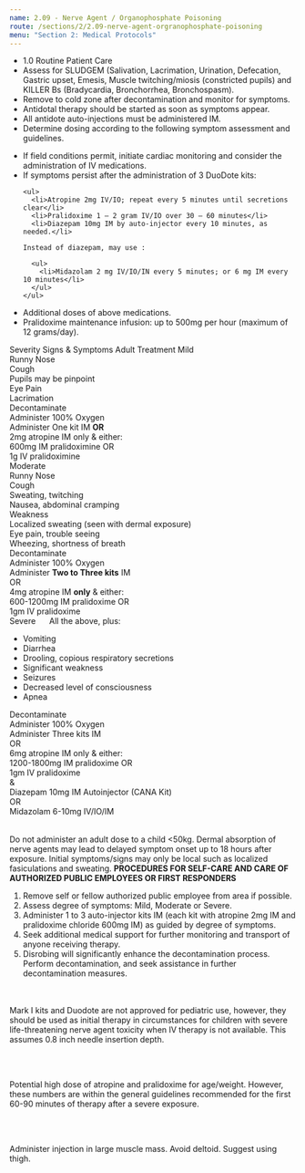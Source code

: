 ```yaml
---
name: 2.09 - Nerve Agent / Organophosphate Poisoning
route: /sections/2/2.09-nerve-agent-orgranophosphate-poisoning
menu: "Section 2: Medical Protocols"
---
```



<EMTLevel level="first-responder" outside={true}>
    <EMTLevel level="basic" outside={true}>
      <EMTLevel level="advanced">
        <ul>
          <li>
            <MyLink to="/sections/1/1.0-routine-patient-care">
              1.0 Routine Patient Care
            </MyLink>
          </li>
          <li>
            Assess for SLUDGEM (Salivation, Lacrimation, Urination, Defecation, Gastric
            upset, Emesis, Muscle twitching/miosis (constricted pupils) and KILLER Bs
            (Bradycardia, Bronchorrhea, Bronchospasm).
          </li>
          <li>Remove to cold zone after decontamination and monitor for symptoms.</li>
          <li>Antidotal therapy should be started as soon as symptoms appear.</li>
          <li>All antidote auto-injections must be administered IM.</li>
          <li>
            Determine dosing according to the following symptom assessment and guidelines.
          </li>
        </ul>
      </EMTLevel>
    </EMTLevel>
</EMTLevel>
<EMTLevel level="paramedic">
  <ul>
    <li>
      If field conditions permit, initiate cardiac monitoring and consider the
      administration of IV medications.
    </li>
    <li>If symptoms persist after the administration of 3 DuoDote kits:</li>

    <ul>
      <li>Atropine 2mg IV/IO; repeat every 5 minutes until secretions clear</li>
      <li>Pralidoxime 1 – 2 gram IV/IO over 30 – 60 minutes</li>
      <li>Diazepam 10mg IM by auto-injector every 10 minutes, as needed.</li>

    Instead of diazepam, may use :

      <ul>
        <li>Midazolam 2 mg IV/IO/IN every 5 minutes; or 6 mg IM every 10 minutes</li>
      </ul>
    </ul>
  </ul>
</EMTLevel>

<EMTLevel level="paramedic" medControl={true}>
  <ul>
    <li>
      Additional doses of above medications.
    </li>
    <li>
      Pralidoxime maintenance infusion: up to 500mg per hour (maximum of 12
      grams/day).
    </li>
  </ul>
</EMTLevel>

<Table>
  <TableRow heading={true}>
    <TableItem>Severity</TableItem>
    <TableItem>Signs & Symptoms</TableItem>
    <TableItem lastItem={true}>Adult Treatment</TableItem>
  </TableRow>

  <TableRow>
    <TableItem>
      <TableCell>Mild</TableCell>
    </TableItem>
    <TableItem align='left'>
      <div>Runny Nose</div>
      <div>Cough</div>
      <div>Pupils may be pinpoint</div>
      <div>Eye Pain</div>
      <div>Lacrimation</div>
    </TableItem>
    <TableItem align='left' lastItem={true}>
      <div>Decontaminate</div>
      <div>Administer 100% Oxygen</div>
      <div>Administer One kit IM <strong> OR </strong></div>
      <div>2mg atropine IM only & either:</div>
      <div>600mg IM pralidoximine OR</div>
      <div>1g IV pralidoximine</div>
    </TableItem>
  </TableRow>
  <TableRow>
    <TableItem>
      <TableCell>Moderate
      </TableCell>
    </TableItem>
    <TableItem align='left'>
      <div>Runny Nose</div>
      <div>Cough</div>
      <div>Sweating, twitching</div>
      <div>Nausea, abdominal cramping</div>
      <div>Weakness</div>
      <div>Localized sweating (seen with dermal exposure)</div>
      <div>Eye pain, trouble seeing </div>
      <div>Wheezing, shortness of breath</div>
    </TableItem>
    <TableItem align='left' lastItem={true}>
      <div>Decontaminate</div>
      <div>Administer 100% Oxygen</div>
      <div>Administer <strong>Two to Three kits</strong> IM</div>
      <div>OR</div>
      <div>4mg atropine IM <strong>only</strong> & either:</div>
      <div>600-1200mg IM pralidoxime OR</div>
      <div>1gm IV pralidoxime</div>
    </TableItem>
  </TableRow>
  <TableRow lastRow={true}>
    <TableItem><TableCell>Severe</TableCell></TableItem>
    <TableItem align='left' style="padding-left: 1.25rem;">
      All the above, plus:
        <ul>
          <li>Vomiting</li>
          <li>Diarrhea</li>
          <li>Drooling, copious respiratory secretions</li>
          <li>Significant weakness</li>
          <li>Seizures</li>
          <li>Decreased level of consciousness</li>
          <li>Apnea</li>
        </ul>
    </TableItem>
    <TableItem align='left' lastItem={true}>
      <div>Decontaminate</div>
      <div>Administer 100% Oxygen</div>
      <div>Administer Three kits IM</div>
      <div>OR</div>
      <div>6mg atropine IM only & either:</div>
      <div>1200-1800mg IM pralidoxime OR</div>
      <div>1gm IV pralidoxime</div>
      <div>&</div>
      <div>Diazepam 10mg IM Autoinjector (CANA Kit) </div>
      <div>OR</div>
      <div>Midazolam 6-10mg IV/IO/IM</div>
    </TableItem>
  </TableRow>
</Table>

<Caution id="caution-1">
  Do not administer an adult dose to a child &lt;50kg.
</Caution>

<Caution id="caution-2">
  Dermal absorption of nerve agents may lead to delayed symptom
  onset up to 18 hours after exposure. Initial symptoms/signs may only be
  local such as localized fasiculations and sweating.
</Caution>

<Note id="note-1">
  <strong>PROCEDURES FOR SELF-CARE AND CARE OF AUTHORIZED PUBLIC EMPLOYEES
  OR FIRST RESPONDERS</strong>
  <ol style="text-align: left;">
    <li>Remove self or fellow authorized public employee from area if possible.</li>
    <li>Assess degree of symptoms: Mild, Moderate or Severe.</li>
    <li>
      Administer 1 to 3 auto-injector kits IM (each kit with atropine 2mg IM and pralidoxime chloride
      600mg IM) as guided by degree of symptoms.
    </li>
    <li>
      Seek additional medical support for further monitoring and transport of anyone receiving therapy.
    </li>
    <li>
      Disrobing will significantly enhance the decontamination process. Perform decontamination, and
      seek assistance in further decontamination measures.
    </li>
  </ol>
</Note>

<PediatricNerveAgent />

<br />

<PediatricAtropens />

<br /> 

<AdultAutoInjectors />

<Note id="note-2" alignment="left">
  Mark I kits and Duodote are not approved for pediatric use, however, they should be used as
  initial therapy in circumstances for children with severe life-threatening nerve agent toxicity when IV
  therapy is not available. This assumes 0.8 inch needle insertion depth.

  <br /><br />

  Potential high dose of atropine and pralidoxime for age/weight. However, these numbers are
  within the general guidelines recommended for the first 60-90 minutes of therapy after a severe
  exposure.

  <br /><br />

  Administer injection in large muscle mass. Avoid deltoid. Suggest using thigh.
</Note>
